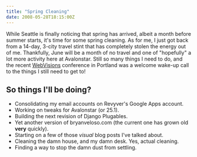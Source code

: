 ```yaml
---
title: "Spring Cleaning"
date: 2008-05-28T18:15:00Z
---
```


While Seattle is finally noticing that spring has arrived, albeit a month before summer starts, it's time for some spring cleaning. As for me, I just got back from a 14-day, 3-city travel stint that has completely stolen the energy out of me. Thankfully, June will be a month of no travel and one of "hopefully" a lot more activity here at Avalonstar. Still so many things I need to do, and the recent [WebVisions][1] conference in Portland was a welcome wake-up call to the things I still need to get to!

## So things I'll be doing?

* Consolidating my email accounts on Revyver's Google Apps account.
* Working on tweaks for Avalonstar (or 25.1).
* Building the next revision of Django Plugables.
* Yet another version of bryanveloso.com (the current one has grown old **very** quickly).
* Starting on a few of those *visual* blog posts I've talked about.
* Cleaning the damn house, and my damn desk. Yes, actual cleaning.
* Finding a way to stop the damn dust from settling.

[1]: http://webvisionsevent.com/
